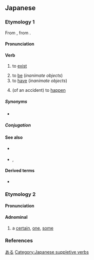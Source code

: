 ==Japanese==
{{wp|存在動詞|lang=ja}}

===Etymology 1===
{{ja-kanjitab|alt=有る,在る}}
From {{inh|ja|ojp|-}}, from {{inh|ja|jpx-pro|*ari}}.

====Pronunciation====
{{ja-pron|acc=a}}
{{ja-ojad}}

====Verb====
{{ja-verb|type=1|tr=intrans}}

# to [[exist]] {{q|inanimate objects}}
#: {{ja-usex|テーブルの上に植%木%鉢が'''あります'''。|テーブル の うえ に うえ%き%ばち が '''あります'''。|There '''is''' a flowerpot on top of the table.}}
#: {{ja-usex|汝に幸'''あれ'''。|なんじ に さち '''あれ'''。|I wish you happiness.|lit=May happiness '''exist''' with you.}}
# to [[be]] (''inanimate objects'')
# to [[have]] (''inanimate objects'')
#: {{ja-usex|私の学%校 は 花園が'''あります'''。|わたし の がっ%こう は はなぞの が '''あります'''。|My school '''has''' a flower garden.}}
# (of an accident) to [[happen]]
#: {{ja-usex|何か'''あったら'''連%絡してください。|なにか '''あったら''' れん%らく して ください。|If anything '''happens''', please call me.}}

=====Synonyms=====
* {{ja-r|linkto=存在|存%在する|そん%ざい する|gloss=to [[exist]]}}

=====Conjugation=====
{{ja-verbconj|ある|有ら|あら|ara|有り|あり|ari|有る|ある|aru|有る|ある|aru|有れ|あれ|are|有れ|あれ|are|有られる|あられる|arareru|有らせる<br>有らす|あらせる<br>あらす|araseru<br>arasu|有れる|あれる|areru|有ろう|あろう|arō|[[無い]]<br>有らぬ<br>有らん|[[ない]]<br>あらぬ<br>あらん|nai<br>aranu<br>aran|無く(て)<br>有らず|なく(て)<br>あらず|naku(te)<br>arazu|有ります|[[あります]]|arimasu|有った|あった|atta|有って|あって|atte|有れば|あれば|areba}}
{{ja-conj-bungo|あ|irreg-r}}

====See also====
* {{ja-r|いる}} {{qualifier|animate objects}}
* {{ja-r|だ}}, {{ja-r|です}}
{{Japanese basic inflections}}

====Derived terms====
* {{ja-r|気がある|き が ある}}

===Etymology 2===
{{ja-kanjitab|alt=或る}}

====Pronunciation====
{{ja-pron|yomi=k|ある|acc=1|acc_ref=DJR}}

====Adnominal====
{{ja-pos|adnominal}}

# a [[certain]], [[one]], [[some]]
#: {{ja-usex|'''ある'''政%治%家がそう言った。|^'''ある''' せい%じ%か が そう いった。|A '''certain''' politician said so.}}

===References===
<references/>

[[Category:Japanese basic words|ある]]
[[Category:Japanese suppletive verbs]]